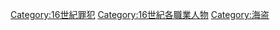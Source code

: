 [[Category:16世紀罪犯|Category:16世紀罪犯]]
[[Category:16世紀各職業人物|Category:16世紀各職業人物]]
[[Category:海盗|Category:海盗]]